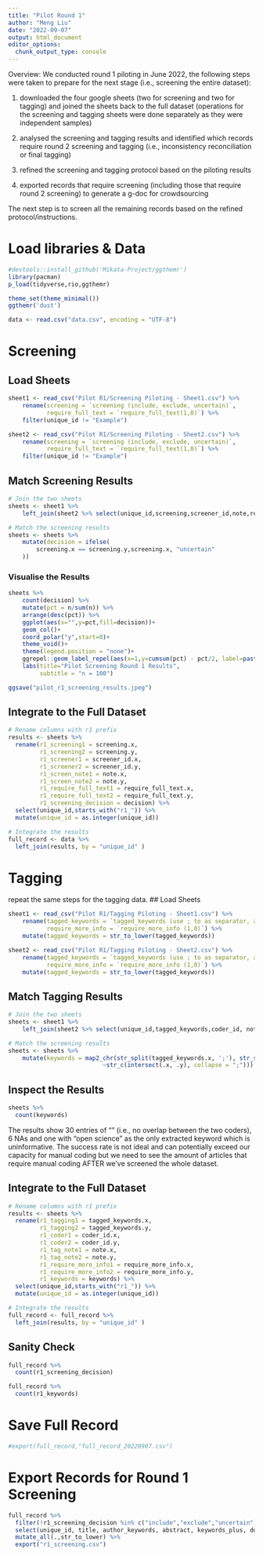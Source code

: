 ```yaml
---
title: "Pilot Round 1"
author: "Meng Liu"
date: "2022-09-07"
output: html_document
editor_options: 
  chunk_output_type: console
---
```


Overview:
We conducted round 1 piloting in June 2022, the following steps were taken to prepare for the next stage (i.e., screening the entire dataset):

1. downloaded the four google sheets (two for screening and two for tagging) and joined the sheets back to the full dataset (operations for the screening and tagging sheets were done separately as they were independent samples)

2. analysed the screening and tagging results and identified which records require round 2 screening and tagging (i.e., inconsistency reconciliation or final tagging)

3. refined the screening and tagging protocol based on the piloting results 

4. exported records that require screening (including those that require round 2 screening) to generate a g-doc for crowdsourcing

The next step is to screen all the remaining records based on the refined protocol/instructions. 

# Load libraries & Data
```r
#devtools::install_github('Mikata-Project/ggthemr')
library(pacman)
p_load(tidyverse,rio,ggthemr)

theme_set(theme_minimal())
ggthemr('dust')

data <- read.csv("data.csv", encoding = "UTF-8")
```

# Screening 
## Load Sheets
```r
sheet1 <- read_csv("Pilot R1/Screening Piloting - Sheet1.csv") %>% 
    rename(screening = `screening (include, exclude, uncertain)`,
           require_full_text = `require_full_text(1,0)`) %>% 
    filter(unique_id != "Example")

sheet2 <- read_csv("Pilot R1/Screening Piloting - Sheet2.csv") %>% 
    rename(screening = `screening (include, exclude, uncertain)`,
           require_full_text = `require_full_text(1,0)`) %>% 
    filter(unique_id != "Example")

```

## Match Screening Results
```r
# Join the two sheets
sheets <- sheet1 %>% 
    left_join(sheet2 %>% select(unique_id,screening,screener_id,note,require_full_text), by = "unique_id")

# Match the screening results
sheets <- sheets %>% 
    mutate(decision = ifelse(
        screening.x == screening.y,screening.x, "uncertain"
    ))
```

### Visualise the Results
```r

sheets %>% 
    count(decision) %>% 
    mutate(pct = n/sum(n)) %>% 
    arrange(desc(pct)) %>% 
    ggplot(aes(x="",y=pct,fill=decision))+
    geom_col()+
    coord_polar("y",start=0)+
    theme_void()+
    theme(legend.position = "none")+
    ggrepel::geom_label_repel(aes(x=1,y=cumsum(pct) - pct/2, label=paste(str_to_title(decision), scales::percent(pct))))+
    labs(title="Pilot Screening Round 1 Results",
         subtitle = "n = 100")

ggsave("pilot_r1_screening_results.jpeg")
```

## Integrate to the Full Dataset
```r
# Rename columns with r1 prefix
results <- sheets %>% 
  rename(r1_screening1 = screening.x,
         r1_screening2 = screening.y,
         r1_screener1 = screener_id.x,
         r1_screener2 = screener_id.y,
         r1_screen_note1 = note.x,
         r1_screen_note2 = note.y,
         r1_require_full_text1 = require_full_text.x,
         r1_require_full_text2 = require_full_text.y,
         r1_screening_decision = decision) %>% 
  select(unique_id,starts_with("r1_")) %>% 
  mutate(unique_id = as.integer(unique_id))

# Integrate the results
full_record <- data %>% 
  left_join(results, by = "unique_id" )

```

# Tagging
repeat the same steps for the tagging data.
## Load Sheets
```r
sheet1 <- read_csv("Pilot R1/Tagging Piloting - Sheet1.csv") %>% 
    rename(tagged_keywords = `tagged_keywords (use ; to as separator, all small caps)`,
           require_more_info = `require_more_info (1,0)`) %>% 
    mutate(tagged_keywords = str_to_lower(tagged_keywords))

sheet2 <- read_csv("Pilot R1/Tagging Piloting - Sheet2.csv") %>% 
    rename(tagged_keywords = `tagged_keywords (use ; to as separator, all small caps)`,
           require_more_info = `require_more_info (1,0)`) %>% 
    mutate(tagged_keywords = str_to_lower(tagged_keywords))

```

## Match Tagging Results
```r
# Join the two sheets
sheets <- sheet1 %>% 
    left_join(sheet2 %>% select(unique_id,tagged_keywords,coder_id, note, require_more_info), by = "unique_id")

# Match the screening results
sheets <- sheets %>% 
    mutate(keywords = map2_chr(str_split(tagged_keywords.x, ';'), str_split(tagged_keywords.y, ';'), 
                           ~str_c(intersect(.x, .y), collapse = ";")))
```

## Inspect the Results 
```r
sheets %>% 
  count(keywords) 

```
The results show 30 entries of "" (i.e., no overlap between the two coders), 6 NAs and one with "open science" as the only extracted keyword which is uninformative. The success rate is not ideal and can potentially exceed our capacity for manual coding but we need to see the amount of articles that require manual coding AFTER we've screened the whole dataset. 

## Integrate to the Full Dataset 

```r
# Rename columns with r1 prefix
results <- sheets %>% 
  rename(r1_tagging1 = tagged_keywords.x,
         r1_tagging2 = tagged_keywords.y,
         r1_coder1 = coder_id.x,
         r1_coder2 = coder_id.y,
         r1_tag_note1 = note.x,
         r1_tag_note2 = note.y,
         r1_require_more_info1 = require_more_info.x,
         r1_require_more_info2 = require_more_info.y,
         r1_keywords = keywords) %>% 
  select(unique_id,starts_with("r1_")) %>% 
  mutate(unique_id = as.integer(unique_id))

# Integrate the results
full_record <- full_record %>% 
  left_join(results, by = "unique_id" )
```

## Sanity Check
```r
full_record %>% 
  count(r1_screening_decision)

full_record %>% 
  count(r1_keywords)
```

# Save Full Record
```r
#export(full_record,"full_record_20220907.csv")
```


# Export Records for Round 1 Screening 
```r
full_record %>% 
  filter(!r1_screening_decision %in% c("include","exclude","uncertain")) %>% 
  select(unique_id, title, author_keywords, abstract, keywords_plus, doi) %>% 
  mutate_all(.,str_to_lower) %>% 
  export("r1_screening.csv")
```

